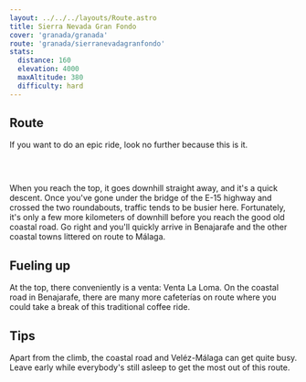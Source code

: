 ```yaml
---
layout: ../../../layouts/Route.astro
title: Sierra Nevada Gran Fondo
cover: 'granada/granada'
route: 'granada/sierranevadagranfondo'
stats:
  distance: 160
  elevation: 4000
  maxAltitude: 380
  difficulty: hard
---
```


## Route

If you want to do an epic ride, look no further because this is it.


<img
  src="/routes/granada/sierranevada.png"
  alt=""
  class="mt-4 mb-8"
  height={600}
/>


&nbsp;

When you reach the top, it goes downhill straight away, and it's a quick descent. 
Once you've gone under the bridge of the E-15 highway and crossed the two roundabouts, traffic tends to be busier here. 
Fortunately, it's only a few more kilometers of downhill before you reach the good old coastal road.
Go right and you'll quickly arrive in Benajarafe and the other coastal towns littered on route to Málaga.

## Fueling up

At the top, there conveniently is a venta: Venta La Loma.
On the coastal road in Benajarafe, there are many more cafeterías on route where you could take a break of this traditional coffee ride.

## Tips

Apart from the climb, the coastal road and Veléz-Málaga can get quite busy. Leave early while everybody's still asleep to get the most out of this route.
